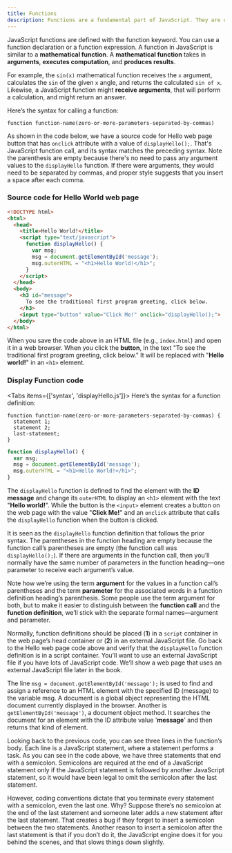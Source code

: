 ```yaml
---
title: Functions
description: Functions are a fundamental part of JavaScript. They are used to perform operations on pieces of text, to change the HTML content, and to change HTML styles and attributes.
---
```


JavaScript functions are defined with the function keyword. You can use a function declaration or a function expression. A function in JavaScript is similar to a **mathematical function**. A **mathematical function** takes in **arguments**, **executes computation**, and **produces results**. 

For example, the `sin(x)` mathematical function receives the `x` argument, calculates the `sin` of the given `x` angle, and returns the calculated `sin of x`. Likewise, a JavaScript function might **receive arguments**, that will perform a calculation, and might return an answer. 

Here’s the syntax for calling a function:

```plaintext
function function-name(zero-or-more-parameters-separated-by-commas)
```

As shown in the code below, we have a source code for Hello web page button that has `onclick` attribute with a value of `displayHello();`. That's JavaScript function call, and its syntax matches the preceding syntax. Note the parenthesis are empty because there's no need to pass any argument values to the `displayHello` function. If there were arguments, they would need to be separated by commas, and proper style suggests that you insert a space after each comma.

### Source code for Hello World web page

```html title="index.html"
<!DOCTYPE html>
<html>
  <head>
    <title>Hello World!</title>
    <script type="text/javascript">
      function displayHello() {
        var msg;
        msg = document.getElementById('message');
        msg.outerHTML = "<h1>Hello World!</h1>";
      }
    </script>
  </head>
  <body>
    <h3 id="message">
      To see the traditional first program greeting, click below.
    </h3>
    <input type="button" value="Click Me!" onclick="displayHello();">
  </body>
</html>
```

When you save the code above in an HTML file (e.g., `index.html`) and open it in a web browser. When you click the **button**, in the text "To see the traditional first program greeting, click below." It will be replaced with "**Hello world!**" in an `<h1>` element.

### Display Function code

<Tabs items={['syntax', 'displayHello.js']}>
<Tab value="syntax">
Here’s the syntax for a function definition:

```plaintext
function function-name(zero-or-more-parameters-separated-by-commas) {
  statement 1;
  statement 2;
  last-statement;
}
```
</Tab>
<Tab value="displayHello.js">

```js
function displayHello() {
  var msg;
  msg = document.getElementById('message');
  msg.outerHTML = "<h1>Hello World!</h1>";
}
```

</Tab>
</Tabs>

The `displayHello` function is defined to find the element with the **ID message** and change its `outerHTML` to display an `<h1>` element with the text "**Hello world!**". While the button is the `<input>` element creates a button on the web page with the value "**Click Me!**" and an `onclick` attribute that calls the `displayHello` function when the button is clicked.

It is seen as the `displayHello` function definition that follows the prior syntax. The parentheses in the function heading are empty because the function call’s parentheses are empty (the function call was `displayHello();`). If there are arguments in the function call, then you’ll normally have the same number of parameters in the function heading—one parameter to receive each argument’s value.

Note how we’re using the term **argument** for the values in a function call’s parentheses and the term **parameter** for the associated words in a function definition heading’s parenthesis. Some people use the term argument for both, but to make it easier to distinguish between the **function call** and the **function definition**, we’ll stick with the separate formal names—argument and parameter.

Normally, function definitions should be placed (**1**) in a `script` container in the web page’s head container or (**2**) in an external JavaScript file. Go back to the Hello web page code above and verify that the `displayHello` function definition is in a script container. You’ll want to use an external JavaScript file if you have lots of JavaScript code. We’ll show a web page that uses an external JavaScript file later in the book.

The line `msg = document.getElementById('message');` is used to find and assign a reference to an HTML element with the specified ID (message) to the variable msg. A document is a global object representing the HTML document currently displayed in the browser. Another is `getElementById('message')`, a document object method. It searches the document for an element with the ID attribute value '**message**' and then returns that kind of element.

Looking back to the previous code, you can see three lines in the function’s body. Each line is a JavaScript statement, where a statement performs a task. As you can see in the code above, we have three statements that end with a semicolon. Semicolons are required at the end of a JavaScript statement only if the JavaScript statement is followed by another JavaScript statement, so it would have been legal to omit the semicolon after the last statement.

However, coding conventions dictate that you terminate every statement with a semicolon, even the last one. Why? Suppose there’s no semicolon at the end of the last statement and someone later adds a new statement after the last statement. That creates a bug if they forget to insert a semicolon between the two statements. Another reason to insert a semicolon after the last statement is that if you don’t do it, the JavaScript engine does it for you behind the scenes, and that slows things down slightly.
